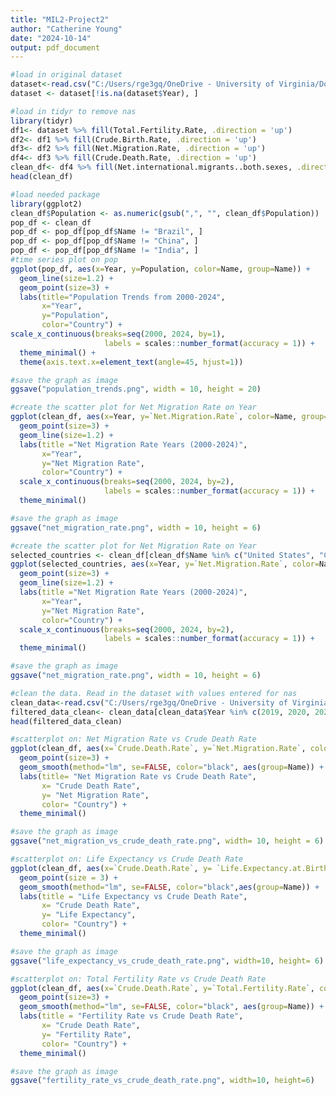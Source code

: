 ---
title: "MIL2-Project2"
author: "Catherine Young"
date: "2024-10-14"
output: pdf_document
---


```{r}
#load in original dataset 
dataset<-read.csv("C:/Users/rge3gq/OneDrive - University of Virginia/Documents/DS 4002/IDB_10-21-2024.csv")
dataset <- dataset[!is.na(dataset$Year), ]
```


```{r}
#load in tidyr to remove nas
library(tidyr)
df1<- dataset %>% fill(Total.Fertility.Rate, .direction = 'up')
df2<- df1 %>% fill(Crude.Birth.Rate, .direction = 'up')
df3<- df2 %>% fill(Net.Migration.Rate, .direction = 'up')
df4<- df3 %>% fill(Crude.Death.Rate, .direction = 'up')
clean_df<- df4 %>% fill(Net.international.migrants..both.sexes, .direction = 'up')
head(clean_df)
```

```{r}
#load needed package 
library(ggplot2)
clean_df$Population <- as.numeric(gsub(",", "", clean_df$Population))
pop_df <- clean_df
pop_df <- pop_df[pop_df$Name != "Brazil", ]
pop_df <- pop_df[pop_df$Name != "China", ]
pop_df <- pop_df[pop_df$Name != "India", ]
#time series plot on pop 
ggplot(pop_df, aes(x=Year, y=Population, color=Name, group=Name)) +
  geom_line(size=1.2) +
  geom_point(size=3) +
  labs(title="Population Trends from 2000-2024",
       x="Year",
       y="Population",
       color="Country") +
scale_x_continuous(breaks=seq(2000, 2024, by=1),
                     labels = scales::number_format(accuracy = 1)) +  
  theme_minimal() +
  theme(axis.text.x=element_text(angle=45, hjust=1))

#save the graph as image
ggsave("population_trends.png", width = 10, height = 20)
```



```{r}
#create the scatter plot for Net Migration Rate on Year
ggplot(clean_df, aes(x=Year, y=`Net.Migration.Rate`, color=Name, group=Name)) +
  geom_point(size=3) +
  geom_line(size=1.2) +
  labs(title ="Net Migration Rate Years (2000-2024)",
       x="Year",
       y="Net Migration Rate",
       color="Country") +
  scale_x_continuous(breaks=seq(2000, 2024, by=2),
                     labels = scales::number_format(accuracy = 1)) +
  theme_minimal()

#save the graph as image
ggsave("net_migration_rate.png", width = 10, height = 6)
```
```{r}
#create the scatter plot for Net Migration Rate on Year
selected_countries <- clean_df[clean_df$Name %in% c("United States", "Congo (Kinshasa)", "India", "Ethiopia"),]
ggplot(selected_countries, aes(x=Year, y=`Net.Migration.Rate`, color=Name, group=Name)) +
  geom_point(size=3) +
  geom_line(size=1.2) +
  labs(title ="Net Migration Rate Years (2000-2024)",
       x="Year",
       y="Net Migration Rate",
       color="Country") +
  scale_x_continuous(breaks=seq(2000, 2024, by=2),
                     labels = scales::number_format(accuracy = 1)) +
  theme_minimal()

#save the graph as image
ggsave("net_migration_rate.png", width = 10, height = 6)
```


```{r}
#clean the data. Read in the dataset with values entered for nas
clean_data<-read.csv("C:/Users/rge3gq/OneDrive - University of Virginia/Documents/DS 4002/IDB_10-21-2024.csvd")
filtered_data_clean<- clean_data[clean_data$Year %in% c(2019, 2020, 2021), ]
head(filtered_data_clean)
```




```{r}
#scatterplot on: Net Migration Rate vs Crude Death Rate
ggplot(clean_df, aes(x=`Crude.Death.Rate`, y=`Net.Migration.Rate`, color=Name)) +
  geom_point(size=3) +  
  geom_smooth(method="lm", se=FALSE, color="black", aes(group=Name)) + #adds line of best fit
  labs(title= "Net Migration Rate vs Crude Death Rate",
       x= "Crude Death Rate",
       y= "Net Migration Rate",
       color= "Country") +
  theme_minimal()

#save the graph as image
ggsave("net_migration_vs_crude_death_rate.png", width= 10, height = 6)
```

```{r}
#scatterplot on: Life Expectancy vs Crude Death Rate
ggplot(clean_df, aes(x=`Crude.Death.Rate`, y= `Life.Expectancy.at.Birth..Both.Sexes`,color=Name)) +
  geom_point(size = 3) +  
  geom_smooth(method="lm", se=FALSE, color="black",aes(group=Name)) +   #adds line of best fit
  labs(title = "Life Expectancy vs Crude Death Rate",
       x= "Crude Death Rate",
       y= "Life Expectancy",
       color= "Country") +
  theme_minimal()

#save the graph as image
ggsave("life_expectancy_vs_crude_death_rate.png", width=10, height= 6)
```

```{r}
#scatterplot on: Total Fertility Rate vs Crude Death Rate
ggplot(clean_df, aes(x=`Crude.Death.Rate`, y=`Total.Fertility.Rate`, color=Name)) +
  geom_point(size=3) + 
  geom_smooth(method="lm", se=FALSE, color="black", aes(group=Name)) +   #adds line of best fit
  labs(title = "Fertility Rate vs Crude Death Rate",
       x= "Crude Death Rate",
       y= "Fertility Rate",
       color= "Country") +
  theme_minimal()

#save the graph as image
ggsave("fertility_rate_vs_crude_death_rate.png", width=10, height=6)
```






